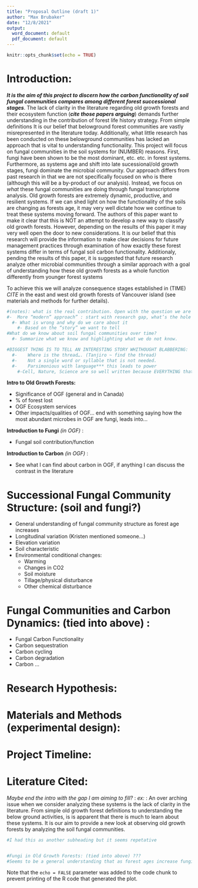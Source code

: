 ```yaml
---
title: "Proposal Outline (draft 1)"
author: "Max Brubaker"
date: "12/8/2021"
output:
  word_document: default
  pdf_document: default
---
```


```r
knitr::opts_chunk$set(echo = TRUE)
```

# Introduction:

__*It is the aim of this project to discern how the carbon functionality of soil fungal communities compares among different forest successional stages*__. The lack of clarity in the literature regarding old growth forests and their ecosystem function (__*cite those papers arguing*__) demands further understanding in the contribution of forest life history strategy. From simple definitions It is our belief that belowground forest communities are vastly misrepresented in the literature today. Additionally, what little research has been conducted on these belowground communities has lacked an approach that is vital to understanding functionality. This project will focus on fungal communities in the soil systems for (NUMBER) reasons. First, fungi have been shown to be the most dominant, etc. etc. in forest systems. Furthermore, as systems age and shift into late sucessional/old growth stages, fungi dominate the microbial community. Our approach differs from past research in that we are not specifically focused on who is there (although this will be a by-product of our analysis). Instead, we focus on *what* these fungal communities are doing through fungal transcriptome analysis. Old growth forests are extremely dynamic, productive, and resilient systems. If we can shed light on how the functionality of the soils are changing as forests age, it may very well dictate how we continue to treat these systems moving forward. The authors of this paper want to make it clear that this is NOT an attempt to develop a new way to classify old growth forests. However, depending on the results of this paper it may very well open the door to new considerations. It is our belief that this research will provide the information to make clear decisions for future management practices through examination of how exactly these forest systems differ in terms of fungal soil carbon functionality. Additionaly, pending the results of this paper, it is suggested that future research analyze other microbial communities through a similar approach with a goal of understanding how these old growth forests as a whole function differently from younger forest systems


To achieve this we will analyze consequence stages established in (TIME) *CITE* in the east and west old growth forests of Vancouver island (see materials and methods for further details).  


```r
#(notes): what is the real contribution. Open with the question we are asking. 
#-	More “modern” approach” : start with research gap, what’s the hole and why does it matter/why do we need to know it. 
  #- What is wrong and why do we care about it
	#- Based on the “story” we want to tell
#What do we know about soil fungal communities over time?
  #- Summarize what we know and highlighting what we do not know. 

#BIGGEST THING IS TO TELL AN INTERESTING STORY WHITHOUGHT BLABBERING:
  #-	Where is the thread…. (Tanjiro ~ find the thread)
  #-	Not a single word or syllable that is not needed. 
  #-	Parsimonious with language*** this leads to power
    #-Cell, Nature, Science are so well written because EVERYTHING that is not needed is taken out. 

```














__Intro to Old Growth Forests:__

- Significance of OGF (general and in Canada) 
- % of forest lost
- OGF Ecosystem services
- Other impacts/qualities of OGF... end with something saying how the most abundant microbes in OGF are fungi, leads into...

__Introduction to Fungi__  *(in OGF)* :

- Fungal soil contribution/function

__Introduction to Carbon__ *(in OGF)* :

- See what I can find about carbon in OGF, if anything I can discuss the contrast in the literature
 

# Successional Fungal Community Structure: (soil and fungi?)
- General understanding of fungal community structure as forest age increases
- Longitudinal variation (Kristen mentioned someone...)
- Elevation variation 
- Soil characteristic 
- Environmental conditional changes:
  - Warming
  - Changes in CO2
  - Soil moisture
  - Tillage/physical disturbance 
  - Other chemical disturbance




# Fungal Communities and Carbon Dynamics: (tied into above) :
- Fungal Carbon Functionality
- Carbon sequestration
- Carbon cycling
- Carbon degradation
- Carbon …


# Research Hypothesis:



# Materials and Methods (experimental design):



# Project Timeline:



# Literature Cited:


*Maybe end the intro with the gap I am aiming to fill?* : *ex:* : An over arching issue when we consider analyzing these systems is the lack of clarity in the literature. From simple old growth forest definitions to understanding the below ground activities, is is apparent that there is much to learn about these systems. It is our aim to provide a new look at observing old growth forests by analyzing the soil fungal communities. 


```r
#I had this as another subheading but it seems repetative


#Fungi in Old Growth Forests: (tied into above) ???
#Seems to be a general understanding that as forest ages increase fungi become more dominant
```







Note that the `echo = FALSE` parameter was added to the code chunk to prevent printing of the R code that generated the plot.
